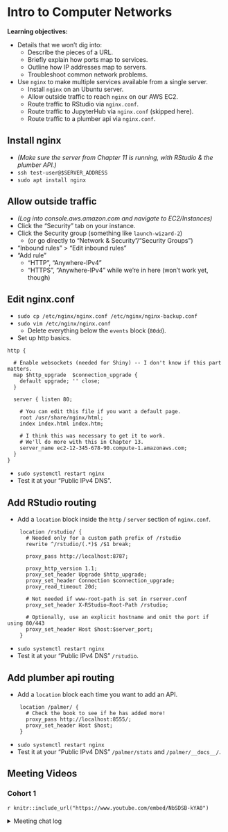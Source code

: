 # Intro to Computer Networks

**Learning objectives:**

-   Details that we won't dig into:
    -   Describe the pieces of a URL.
    -   Briefly explain how ports map to services.
    -   Outline how IP addresses map to servers.
    -   Troubleshoot common network problems.
-   Use `nginx` to make multiple services available from a single server.
    -   Install `nginx` on an Ubuntu server.
    -   Allow outside traffic to reach `nginx` on our AWS EC2.
    -   Route traffic to RStudio via `nginx.conf`.
    -   Route traffic to JupyterHub via `nginx.conf` (skipped here).
    -   Route traffic to a plumber api via `nginx.conf`.

## Install nginx {-}

-   *(Make sure the server from Chapter 11 is running, with RStudio & the plumber API.)*
-   `ssh test-user@$SERVER_ADDRESS`
-   `sudo apt install nginx`

## Allow outside traffic {-}

-   *(Log into console.aws.amazon.com and navigate to EC2/Instances)*
-   Click the "Security" tab on your instance.
-   Click the Security group (something like `launch-wizard-2`)
    -   (or go directly to "Network & Security"/"Security Groups")
-   "Inbound rules" > "Edit inbound rules"
-   "Add rule"
    -   "HTTP", "Anywhere-IPv4"
    -   "HTTPS", "Anywhere-IPv4" while we're in here (won't work yet, though)

## Edit nginx.conf {-}

-   `sudo cp /etc/nginx/nginx.conf /etc/nginx/nginx-backup.conf`
-   `sudo vim /etc/nginx/nginx.conf`
    -   Delete everything below the `events` block (`80dd`).
-   Set up http basics.

```
http {
  
  # Enable websockets (needed for Shiny) -- I don't know if this part matters.
  map $http_upgrade  $connection_upgrade { 
    default upgrade; '' close; 
  }
  
  server { listen 80;
  
    # You can edit this file if you want a default page.
    root /usr/share/nginx/html;
    index index.html index.htm;
  
    # I think this was necessary to get it to work.
    # We'll do more with this in Chapter 13.
    server_name ec2-12-345-678-90.compute-1.amazonaws.com;
  }
}
```

-   `sudo systemctl restart nginx`
-   Test it at your "Public IPv4 DNS".

## Add RStudio routing {-}

-   Add a `location` block inside the `http` / `server` section of `nginx.conf`.

```
    location /rstudio/ {
      # Needed only for a custom path prefix of /rstudio
      rewrite ^/rstudio/(.*)$ /$1 break;
      
      proxy_pass http://localhost:8787;
      
      proxy_http_version 1.1;
      proxy_set_header Upgrade $http_upgrade;
      proxy_set_header Connection $connection_upgrade;
      proxy_read_timeout 20d;
      
      # Not needed if www-root-path is set in rserver.conf
      proxy_set_header X-RStudio-Root-Path /rstudio;
      
      # Optionally, use an explicit hostname and omit the port if using 80/443
      proxy_set_header Host $host:$server_port;
    }
```

-   `sudo systemctl restart nginx`
-   Test it at your "Public IPv4 DNS" `/rstudio`.

## Add plumber api routing {-}

-   Add a `location` block each time you want to add an API.

```
    location /palmer/ {
      # Check the book to see if he has added more!
      proxy_pass http://localhost:8555/;
      proxy_set_header Host $host;
    }
```

-   `sudo systemctl restart nginx`
-   Test it at your "Public IPv4 DNS" `/palmer/stats` and `/palmer/__docs__/`.


## Meeting Videos {-}

### Cohort 1 {-}

`r knitr::include_url("https://www.youtube.com/embed/NbSDSB-kYA0")`

<details>
<summary> Meeting chat log </summary>

```
00:21:29	novica nakov: it's more fun with more than one key :)
00:22:45	novica nakov: no you copied in your local folder
00:28:28	Tinashe Tapera: ssh-copy-id: https://www.ssh.com/academy/ssh/copy-id
00:41:20	Gus Lipkin: There’s a gui Docker image available for nginx that makes things easier (or more complicated depending on how you feel): https://nginxproxymanager.com/
00:43:09	Tinashe Tapera: This is really nice
00:51:45	Ahmed: pretty cool!
```
</details>
